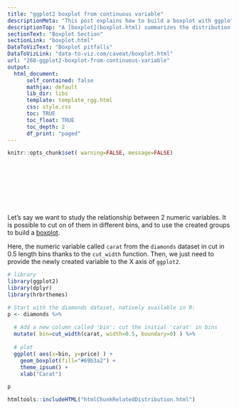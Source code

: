 ```yaml
---
title: "ggplot2 boxplot from continuous variable"
descriptionMeta: "This post explains how to build a boxplot with ggplot2 where categories are actually bins of a numeric variable."
descriptionTop: "A [boxplot](boxplot.html) summarizes the distribution of a continuous variable. This post explains how to build a boxplot with [ggplot2](ggplot2) where categories are actually bins of a numeric variable. It is sometimes useful to study the relationship between 2 nnumeric variables."
sectionText: "Boxplot Section"
sectionLink: "boxplot.html"
DataToVizText: "Boxplot pitfalls"
DataToVizLink: "data-to-viz.com/caveat/boxplot.html"
url: "268-ggplot2-boxplot-from-continuous-variable"
output:
  html_document:
      self_contained: false    
      mathjax: default
      lib_dir: libs
      template: template_rgg.html
      css: style.css
      toc: TRUE
      toc_float: TRUE
      toc_depth: 2
      df_print: "paged"
---
```



```r
knitr::opts_chunk$set( warning=FALSE, message=FALSE)
```

<div class="container" style="padding-top: 100px">




<div class = "row">

<div class = "col-md-6  col-sm-12 align-self-center">

Let's say we want to study the relationship between 2 numeric variables. It is possible to cut on of them in different bins, and to use the created groups to build a [boxplot](boxplot.html).

Here, the numeric variable called `carat` from the `diamonds` dataset in cut in 0.5 length bins thanks to the `cut_width` function. Then, we just need to provide the newly created variable to the X axis of `ggplot2`.
```r
# library
library(ggplot2)
library(dplyr)
library(hrbrthemes)

# Start with the diamonds dataset, natively available in R:
p <- diamonds %>%
  
  # Add a new column called 'bin': cut the initial 'carat' in bins
  mutate( bin=cut_width(carat, width=0.5, boundary=0) ) %>%
  
  # plot
  ggplot( aes(x=bin, y=price) ) +
    geom_boxplot(fill="#69b3a2") +
    theme_ipsum() +
    xlab("Carat")
```

</div>


<div class = "col-md-6  col-sm-12">

```r
p
```
</div>
</div>


<!-- Close container -->
</div>




```r
htmltools::includeHTML("htmlChunkRelatedDistribution.html")
```
